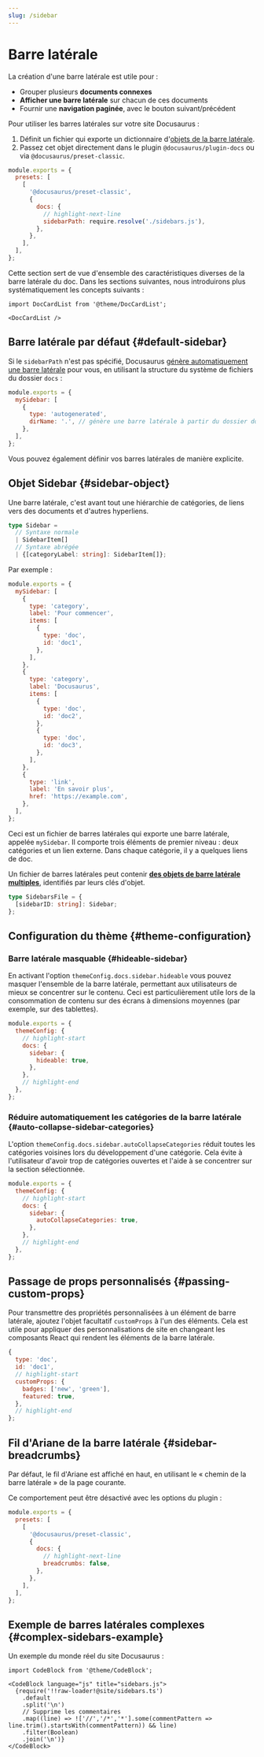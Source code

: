```yaml
---
slug: /sidebar
---
```


# Barre latérale

La création d'une barre latérale est utile pour :

- Grouper plusieurs **documents connexes**
- **Afficher une barre latérale** sur chacun de ces documents
- Fournir une **navigation paginée**, avec le bouton suivant/précédent

Pour utiliser les barres latérales sur votre site Docusaurus :

1. Définit un fichier qui exporte un dictionnaire d'[objets de la barre latérale](#sidebar-object).
2. Passez cet objet directement dans le plugin `@docusaurus/plugin-docs` ou via `@docusaurus/preset-classic`.

```js title="docusaurus.config.js"
module.exports = {
  presets: [
    [
      '@docusaurus/preset-classic',
      {
        docs: {
          // highlight-next-line
          sidebarPath: require.resolve('./sidebars.js'),
        },
      },
    ],
  ],
};
```

Cette section sert de vue d'ensemble des caractéristiques diverses de la barre latérale du doc. Dans les sections suivantes, nous introduirons plus systématiquement les concepts suivants :

```mdx-code-block
import DocCardList from '@theme/DocCardList';

<DocCardList />
```

## Barre latérale par défaut {#default-sidebar}

Si le `sidebarPath` n'est pas spécifié, Docusaurus [génère automatiquement une barre latérale](autogenerated.mdx) pour vous, en utilisant la structure du système de fichiers du dossier `docs` :

```js title="sidebars.js"
module.exports = {
  mySidebar: [
    {
      type: 'autogenerated',
      dirName: '.', // génère une barre latérale à partir du dossier docs (ou versioned_docs/<version>)
    },
  ],
};
```

Vous pouvez également définir vos barres latérales de manière explicite.

## Objet Sidebar {#sidebar-object}

Une barre latérale, c'est avant tout une hiérarchie de catégories, de liens vers des documents et d'autres hyperliens.

```ts
type Sidebar =
  // Syntaxe normale
  | SidebarItem[]
  // Syntaxe abrégée
  | {[categoryLabel: string]: SidebarItem[]};
```

Par exemple :

```js title="sidebars.js"
module.exports = {
  mySidebar: [
    {
      type: 'category',
      label: 'Pour commencer',
      items: [
        {
          type: 'doc',
          id: 'doc1',
        },
      ],
    },
    {
      type: 'category',
      label: 'Docusaurus',
      items: [
        {
          type: 'doc',
          id: 'doc2',
        },
        {
          type: 'doc',
          id: 'doc3',
        },
      ],
    },
    {
      type: 'link',
      label: 'En savoir plus',
      href: 'https://example.com',
    },
  ],
};
```

Ceci est un fichier de barres latérales qui exporte une barre latérale, appelée `mySidebar`. Il comporte trois éléments de premier niveau : deux catégories et un lien externe. Dans chaque catégorie, il y a quelques liens de doc.

Un fichier de barres latérales peut contenir [**des objets de barre latérale multiples**](multiple-sidebars.mdx), identifiés par leurs clés d'objet.

```ts
type SidebarsFile = {
  [sidebarID: string]: Sidebar;
};
```

## Configuration du thème {#theme-configuration}

### Barre latérale masquable {#hideable-sidebar}

En activant l'option `themeConfig.docs.sidebar.hideable` vous pouvez masquer l'ensemble de la barre latérale, permettant aux utilisateurs de mieux se concentrer sur le contenu. Ceci est particulièrement utile lors de la consommation de contenu sur des écrans à dimensions moyennes (par exemple, sur des tablettes).

```js title="docusaurus.config.js"
module.exports = {
  themeConfig: {
    // highlight-start
    docs: {
      sidebar: {
        hideable: true,
      },
    },
    // highlight-end
  },
};
```

### Réduire automatiquement les catégories de la barre latérale {#auto-collapse-sidebar-categories}

L'option `themeConfig.docs.sidebar.autoCollapseCategories` réduit toutes les catégories voisines lors du développement d'une catégorie. Cela évite à l'utilisateur d'avoir trop de catégories ouvertes et l'aide à se concentrer sur la section sélectionnée.

```js title="docusaurus.config.js"
module.exports = {
  themeConfig: {
    // highlight-start
    docs: {
      sidebar: {
        autoCollapseCategories: true,
      },
    },
    // highlight-end
  },
};
```

## Passage de props personnalisés {#passing-custom-props}

Pour transmettre des propriétés personnalisées à un élément de barre latérale, ajoutez l'objet facultatif `customProps` à l'un des éléments. Cela est utile pour appliquer des personnalisations de site en changeant les composants React qui rendent les éléments de la barre latérale.

```js
{
  type: 'doc',
  id: 'doc1',
  // highlight-start
  customProps: {
    badges: ['new', 'green'],
    featured: true,
  },
  // highlight-end
};
```

## Fil d'Ariane de la barre latérale {#sidebar-breadcrumbs}

Par défaut, le fil d'Ariane est affiché en haut, en utilisant le « chemin de la barre latérale » de la page courante.

Ce comportement peut être désactivé avec les options du plugin :

```js title="docusaurus.config.js"
module.exports = {
  presets: [
    [
      '@docusaurus/preset-classic',
      {
        docs: {
          // highlight-next-line
          breadcrumbs: false,
        },
      },
    ],
  ],
};
```

## Exemple de barres latérales complexes {#complex-sidebars-example}

Un exemple du monde réel du site Docusaurus :

```mdx-code-block
import CodeBlock from '@theme/CodeBlock';

<CodeBlock language="js" title="sidebars.js">
  {require('!!raw-loader!@site/sidebars.ts')
    .default
    .split('\n')
    // Supprime les commentaires
    .map((line) => !['//','/*','*'].some(commentPattern => line.trim().startsWith(commentPattern)) && line)
    .filter(Boolean)
    .join('\n')}
</CodeBlock>
```
